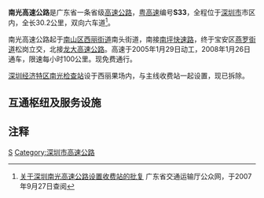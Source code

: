 {{中国高速公路信息框
| 省名 = 广东省
| 编号 = S33
| 自定头部 = [[File:Guangdong_Expwy_S33_sign_with_name.svg|130px]]
| 名称 = 南光高速公路
| 地圖 = Guangdong S33.svg
| 路線簡稱 = 南光
| 最近通車日期 = 2008年1月26日
| 规划总里程 = 30.2
| 起點 = [[深圳市|深圳市]][[南山区_(深圳市)|南山区]]
| 終點 = [[深圳市|深圳市]][[光明新区|光明新区]]
| 出口處數 = 
| 服务区数 = 
}}
'''南光高速公路'''是广东省一条省级[[高速公路|高速公路]]，[[粤高速|粤高速]]编号'''S33'''，全程位于[[深圳市|深圳市]]市区内，全长30.2公里，双向六车道<ref>[http://www.gdcd.gov.cn/xzxkgg/200709271548543563_1.shtml 关于深圳南光高速公路设置收费站的批复] {{Wayback|url=http://www.gdcd.gov.cn/xzxkgg/200709271548543563_1.shtml |date=20160304103314 }}广东省交通运输厅公众网，于2007年9月27日查阅</ref>。

南光高速公路起于[[南山区_(深圳市)|南山区]][[西丽街道|西丽街道]]南头街道，南接[[南坪快速路|南坪快速路]]，终于宝安区[[燕罗街道|燕罗街道]]松岗立交，北接[[龙大高速公路|龙大高速公路]]。高速于2005年1月29日动工，2008年1月26日通车，限速每小时100公里。现免费通行。

[[深圳经济特区|深圳经济特区]][[南光检查站|南光检查站]]设于西丽果场内，与主线收费站一起设置，现已拆除。

== 互通枢纽及服务设施 ==
{{Start expwy exit box|place=1}}
{{Expwy exit item
|place=[[深圳市|深圳市]]<br />[[南山区|南山区]]<br />[[西丽街道|西丽街道]]
|place rows=4
|type=H
|name=南头
|dist start=0
|dist end=31
|highway connection={{China Expwy Name|S31|[[龙大高速公路|龙大高速公路]]||Guangdong}}
}}
{{Expwy exit item
|type=E
|name=留仙
|dist start=2
|dist end=29
|road connection=同乐路<br />留仙大道
|comment=北行
}}
{{Expwy exit item
|type=TM
|name=西丽
|state=D
|dist start=4
|dist end=27
}}
{{Expwy exit item
|type=E
|name=白芒
|dist start=5
|dist end=26
|road connection=同乐路<br />沙河西路
}}
{{Expwy exit item
|place=[[深圳市|深圳市]]<br />[[宝安区|宝安区]]<br />[[石岩街道|石岩街道]]
|place rows=3
|type=E
|name=宝石
|dist start=7
|dist end=24
|road connection=宝石路
|comment=北行
}}
{{Expwy exit item
|type=E
|name=塘头
|dist start=12
|dist end=19
|highway connection={{China Expwy Name|G15|[[机荷高速公路|机荷高速公路]]}}
}}
{{Expwy exit item
|type=E
|name=洲石
|dist start=14
|dist end=17
|road connection={{中国县道名|253|[[洲石公路|洲石公路]]}}<br>料坑大道
}}
{{Expwy exit item
|place=[[深圳市|深圳市]]<br />[[光明区|光明区]]<br />[[玉塘街道|玉塘街道]]
|type=H
|name=玉律
|dist start=19
|dist end=12
|highway connection={{China Expwy Name|S86|[[深圳外环高速公路|深圳外环高速公路]]||Guangdong}}
}}
{{Expwy exit item
|place=[[深圳市|深圳市]]<br />[[光明区|光明区]]<br />[[马田街道|马田街道]]
|place rows=2
|type=E
|name=塘明
|alias=塘尾光明
|dist start=21
|dist end=10
|road connection=根玉路<br>{{中国县道名|259|光明大道}}
}}
{{Expwy exit item
|type=E
|name=下村
|dist start=28
|dist end=3
|road connection=公明北环大道
|comment=南行
}}
{{Expwy exit item
|place=[[深圳市|深圳市]]<br />[[宝安区|宝安区]]<br />[[燕罗街道|燕罗街道]]
|type=H
|name=松岗
|dist start=31
|dist end=0
|highway connection={{China Expwy Name|S31|[[龙大高速公路|龙大高速公路]]||Guangdong}}
|road connection=广田路
}}
{{End expwy exit box|place=1}}

== 注释 ==
{{reflist}}

{{深圳市主要道路}}
{{广东省高速公路}}

[[Category:广东省高速公路|S]]
[[Category:深圳市高速公路|Category:深圳市高速公路]]